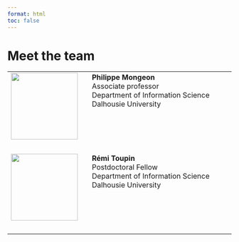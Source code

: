 ```yaml
---
format: html
toc: false
---
```


# Meet the team

<table>
  <tr>
    <td style="width:20%;vertical-align: top;">![](images/pmongeon.jpg){width="150px"}</td>
    <td style="width:15px"></td>
    <td style="width:80%;vertical-align: top;"> 
      **Philippe Mongeon** <br>
      Associate professor <br>
      Department of Information Science<br>
      Dalhousie University
  <div style="height: 10px"></div>
  <div style="display: flex; gap: 20px; justify-content: left;">
  <a href="https://pmongeon.github.io" target="_blank" style="text-decoration: none;">
    <i class="fa-solid fa-globe" style="font-size: 24px; color: #0077b5;"></i>
  </a>
  <a href="https://www.linkedin.com/in/philippe-mongeon/" target="_blank" style="text-decoration: none;">
    <i class="fab fa-linkedin" style="font-size: 24px; color: #0077b5;"></i>
  </a>
  <a href="https://orcid.org/0000-0003-1021-059X" target="_blank" style="text-decoration: none;">
    <i class="fab fa-orcid" style="font-size: 24px; color: #0077b5;"></i>
  </a>
</div>
    </td>
  </tr>
  <tr><td style="height:"10px"><br></td></tr>
  <tr>
    <td style="width:20%;vertical-align: top;">![](images/rtoupin2.JPG){width="150px"}</td>
    <td style="width:15px"></td>
    <td style="width:80%;vertical-align: top;"> 
      **Rémi Toupin** <br>
      Postdoctoral Fellow <br>
      Department of Information Science<br>
      Dalhousie University
  <div style="height: 10px"></div>
  <div style="display: flex; gap: 20px; justify-content: left;">
  <a href="https://www.linkedin.com/in/remi-toupin-897405a0/" target="_blank" style="text-decoration: none;">
    <i class="fab fa-linkedin" style="font-size: 24px; color: #0077b5;"></i>
  </a>
  <a href="https://orcid.org/0000-0001-6765-0380" target="_blank" style="text-decoration: none;">
    <i class="fab fa-orcid" style="font-size: 24px; color: #0077b5;"></i>
  </a>
</div>
    </td>
  </tr>
  <tr><td style="height:"10px"><br></td></tr>
</table>
